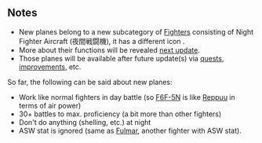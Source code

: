 {{Update/RankingRewards

|new_equipment = F6F-5N
|new_equipment_2 = F6F-3N

|top5_1 = F6F-5N
|top5_1_x = 1
|top5_2 = F6F-3N
|top5_2_x = 1
|top5_3 = 15m Duplex Rangefinder + Type 21 Radar Kai Ni
|top5_3_x = 1
|top5_4 = Skilled Sonar Personnel + Late Model Bow Torpedo Mount (6 tubes)
|top5_4_x = 1

|top20_1 = F6F-5N
|top20_1_x = 1
|top20_2 = F6F-3N
|top20_2_x = 1
|top20_3 = 15m Duplex Rangefinder + Type 21 Radar Kai Ni
|top20_3_x = 1

|top100_1 = F6F-3N
|top100_1_x = 2
|top100_2 = 15m Duplex Rangefinder + Type 21 Radar Kai Ni
|top100_2_x = 1

|top500_1 = F6F-3N
|top500_1_x = 1
|top500_2 = 15m Duplex Rangefinder + Type 21 Radar Kai Ni
|top500_2_x = 1

|tweet1 = https://twitter.com/KanColle_STAFF/status/902329453602148352
|tweet1_jp = 本日【8/29(火)】夜以降に、月次作戦【七月作戦】結果情報をゲーム画面下【情報】にてお知らせする予定です。トップランカー提督に贈る武勲褒賞も同発表以降に順次配信してまいります。本日配信予定の新装備は、先行実装です。次回アップデート以降、その真価を発揮してまいります。
|tweet1_en = 
|tweet1_tl = 
}}
==Notes==
* New planes belong to a new subcategory of [[Fighter]]s consisting of Night Fighter Aircraft (夜間戦闘機), it has a different icon {{NightFighter}}.
* More about their functions will be revealed [[Thread:590414|next update]].
* Those planes will be available after future update(s) via [[quest]]s, [[improvement]]s, etc.
So far, the following can be said about new planes:
* Work like normal fighters in day battle (so [[F6F-5N]] is like [[Reppuu]] in terms of air power)
* 30+ battles to max. proficiency (a bit more than other fighters)
* Don't do anything (shelling, etc.) at night
* ASW stat is ignored (same as [[Fulmar]], another fighter with ASW stat).